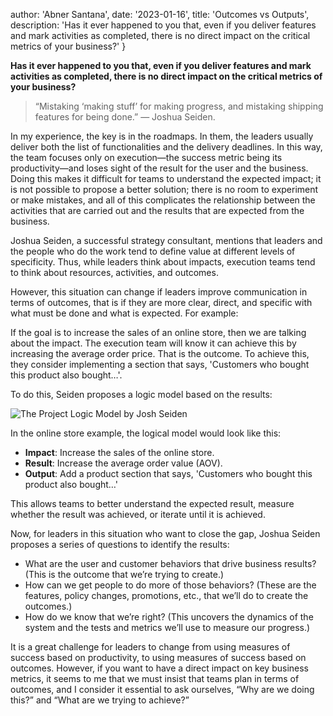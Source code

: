 
  author: 'Abner Santana',
  date: '2023-01-16',
  title: 'Outcomes vs Outputs',
  description:
    'Has it ever happened to you that, even if you deliver features and mark activities as completed, there is no direct impact on the critical metrics of your business?'
}


**Has it ever happened to you that, even if you deliver features and mark activities as completed, there is no direct impact on the critical metrics of your business?**

> “Mistaking ‘making stuff’ for making progress, and mistaking shipping
> features for being done.” ― Joshua Seiden.

In my experience, the key is in the roadmaps. In them, the leaders usually deliver both the list of functionalities and the delivery deadlines. In this way, the team focuses only on execution—the success metric being its productivity—and loses sight of the result for the user and the business. Doing this makes it difficult for teams to understand the expected impact; it is not possible to propose a better solution; there is no room to experiment or make mistakes, and all of this complicates the relationship between the activities that are carried out and the results that are expected from the business.

Joshua Seiden, a successful strategy consultant, mentions that leaders and the people who do the work tend to define value at different levels of specificity. Thus, while leaders think about impacts, execution teams tend to think about resources, activities, and outcomes.

However, this situation can change if leaders improve communication in terms of outcomes, that is if they are more clear, direct, and specific with what must be done and what is expected. For example:

If the goal is to increase the sales of an online store, then we are talking about the impact. The execution team will know it can achieve this by increasing the average order price. That is the outcome. To achieve this, they consider implementing a section that says, 'Customers who bought this product also bought…'.

To do this, Seiden proposes a logic model based on the results:

<Image src={diagram} alt=" The Project Logic Model by Josh Seiden" />

In the online store example, the logical model would look like this:

- **Impact**: Increase the sales of the online store.
- **Result**: Increase the average order value (AOV).
- **Output**: Add a product section that says, 'Customers who bought this product also bought…'

This allows teams to better understand the expected result, measure whether the result was achieved, or iterate until it is achieved.

Now, for leaders in this situation who want to close the gap, Joshua Seiden proposes a series of questions to identify the results:

- What are the user and customer behaviors that drive business results? (This is the outcome that we’re trying to create.)
- How can we get people to do more of those behaviors? (These are the features, policy changes, promotions, etc., that we’ll do to create the outcomes.)
- How do we know that we’re right? (This uncovers the dynamics of the system and the tests and metrics we’ll use to measure our progress.)

It is a great challenge for leaders to change from using measures of success based on productivity, to using measures of success based on outcomes. However, if you want to have a direct impact on key business metrics, it seems to me that we must insist that teams plan in terms of outcomes, and I consider it essential to ask ourselves, “Why are we doing this?” and “What are we trying to achieve?”
